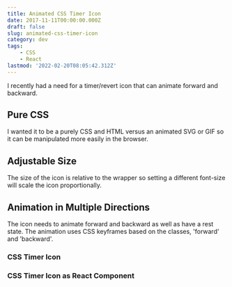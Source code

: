 ```yaml
---
title: Animated CSS Timer Icon
date: 2017-11-11T00:00:00.000Z
draft: false
slug: animated-css-timer-icon
category: dev
tags:
    - CSS
    - React
lastmod: '2022-02-20T08:05:42.312Z'
---
```


I recently had a need for a timer/revert icon that can animate forward and backward.

## Pure CSS

I wanted it to be a purely CSS and HTML versus an animated SVG or GIF so it can be manipulated more easily in the browser.

## Adjustable Size

The size of the icon is relative to the wrapper so setting a different font-size will scale the icon proportionally.

## Animation in Multiple Directions

The icon needs to animate forward and backward as well as have a rest state. The animation uses CSS keyframes based on the classes, 'forward' and 'backward'.

### CSS Timer Icon

<CodePen codePenId="RLzVdO" />

### CSS Timer Icon as React Component

<CodePen codePenId="XzMoxY" />
